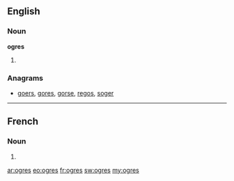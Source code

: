 ==English==

===Noun===
'''ogres'''

# {{plural of|[[ogre]]}}

===Anagrams===
* [[goers#English|goers]], [[gores#English|gores]], [[gorse#English|gorse]], [[regos#English|regos]], [[soger#English|soger]]
----
==French==

===Noun===
{{infl|fr|plural}} {{m|p}}

# {{plural of|[[ogre]]|lang=fr}}

[[ar:ogres]]
[[eo:ogres]]
[[fr:ogres]]
[[sw:ogres]]
[[my:ogres]]